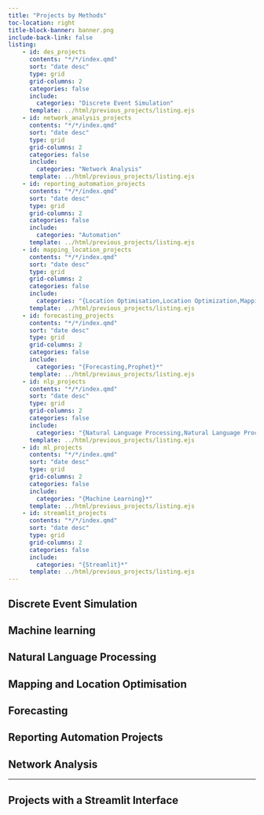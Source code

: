 ```yaml
---
title: "Projects by Methods"
toc-location: right
title-block-banner: banner.png
include-back-link: false
listing:
    - id: des_projects
      contents: "*/*/index.qmd"
      sort: "date desc"
      type: grid
      grid-columns: 2
      categories: false
      include:
        categories: "Discrete Event Simulation"
      template: ../html/previous_projects/listing.ejs
    - id: network_analysis_projects
      contents: "*/*/index.qmd"
      sort: "date desc"
      type: grid
      grid-columns: 2
      categories: false
      include:
        categories: "Network Analysis"
      template: ../html/previous_projects/listing.ejs
    - id: reporting_automation_projects
      contents: "*/*/index.qmd"
      sort: "date desc"
      type: grid
      grid-columns: 2
      categories: false
      include:
        categories: "Automation"
      template: ../html/previous_projects/listing.ejs
    - id: mapping_location_projects
      contents: "*/*/index.qmd"
      sort: "date desc"
      type: grid
      grid-columns: 2
      categories: false
      include:
        categories: "{Location Optimisation,Location Optimization,Mapping,Travel Times,QGIS,Geostatistics}*"
      template: ../html/previous_projects/listing.ejs
    - id: forecasting_projects
      contents: "*/*/index.qmd"
      sort: "date desc"
      type: grid
      grid-columns: 2
      categories: false
      include:
        categories: "{Forecasting,Prophet}*"
      template: ../html/previous_projects/listing.ejs
    - id: nlp_projects
      contents: "*/*/index.qmd"
      sort: "date desc"
      type: grid
      grid-columns: 2
      categories: false
      include:
        categories: "{Natural Language Processing,Natural Language Processing (NLP),Named Entity Recognition}*"
      template: ../html/previous_projects/listing.ejs
    - id: ml_projects
      contents: "*/*/index.qmd"
      sort: "date desc"
      type: grid
      grid-columns: 2
      categories: false
      include:
        categories: "{Machine Learning}*"
      template: ../html/previous_projects/listing.ejs
    - id: streamlit_projects
      contents: "*/*/index.qmd"
      sort: "date desc"
      type: grid
      grid-columns: 2
      categories: false
      include:
        categories: "{Streamlit}*"
      template: ../html/previous_projects/listing.ejs
---
```


## Discrete Event Simulation

:::{#des_projects}
:::

## Machine learning

:::{#ml_projects}
:::


## Natural Language Processing

:::{#nlp_projects}
:::

## Mapping and Location Optimisation

:::{#mapping_location_projects}
:::

## Forecasting

:::{#forecasting_projects}
:::


## Reporting Automation Projects

:::{#reporting_automation_projects}
:::

## Network Analysis

:::{#network_analysis_projects}
:::


---

## Projects with a Streamlit Interface

:::{#streamlit_projects}
:::
